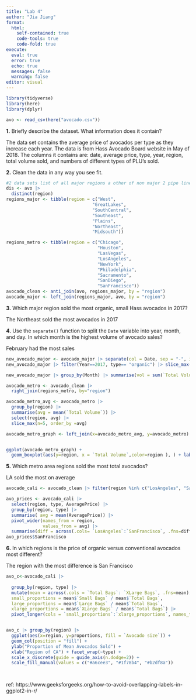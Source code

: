 ```yaml
---
title: "Lab 4"
author: "Jia Jiang"
format: 
  html:
    self-contained: true
    code-tools: true
    code-fold: true
execute: 
  eval: true
  error: true
  echo: true
  messages: false
  warning: false
editor: visual
---
```


```r
library(tidyverse)
library(here)
library(dplyr)

avo <- read_csv(here("avocado.csv"))
```

**1.** Briefly describe the dataset. What information does it contain?

The data set contains the average price of avocados per type as they increase each year. The data is from Hass Avocado Board website in May of 2018. The columns it contains are: date, average price, type, year, region, total volume sold, and numbers of different types of PLU's sold.

**2.** Clean the data in any way you see fit.

```r
#2 data sets list of all major regions a other of non major 2 pipe lines
dis <- avo |> 
  distinct(region)
regions_major <- tibble(region = c("West", 
                                 "GreatLakes", 
                                 "SouthCentral", 
                                 "Southeast", 
                                 "Plains", 
                                 "Northeast", 
                                 "Midsouth"))

regions_metro <- tibble(region = c("Chicago", 
                                   "Houston", 
                                   "LasVegas", 
                                   "LosAngeles", 
                                   "NewYork", 
                                   "Philadelphia", 
                                   "Sacramento", 
                                   "SanDiego", 
                                   "SanFrancisco"))
avocado_clean <- anti_join(avo, regions_major, by = "region")
avocado_major <- left_join(regions_major, avo, by = "region")


```

**3.** Which major region sold the most organic, small Hass avocados in 2017?

The Northeast sold the most avocados in 2017

**4.** Use the `separate()` function to split the `Date` variable into year, month, and day. In which month is the highest volume of avocado sales?

February had the most sales

```r
new_avocado_major <- avocado_major |> separate(col = Date, sep = "-", into = c("Year", "Month", "Day")) 
new_avocado_major |> filter(Year==2017, type== "organic") |> slice_max(`Total Volume`)

new_avocado_major |> group_by(Month) |> summarise(vol = sum(`Total Volume`)) |> slice_max(`vol`)
```

```r
avocado_metro <- avocado_clean |> 
  right_join(regions_metro, by="region")

avocado_metro_avg <- avocado_metro |> 
  group_by(region) |> 
  summarise(avg = mean(`Total Volume`)) |> 
  select(region, avg) |> 
  slice_max(n=5, order_by =avg)

avocado_metro_graph <- left_join(x=avocado_metro_avg, y=avocado_metro) 


ggplot(avocado_metro_graph) +
  geom_boxplot(aes(y=region, x = `Total Volume`,color=region ), ) + labs(y="Cities", title = "Boxplot of Total avocados sold per metro city")
```

**5.** Which metro area regions sold the most total avocados?

LA sold the most on average

```r
avocado_cali <- avocado_clean |> filter(region %in% c("LosAngeles", "SanDiego", "Sacramento","SanFrancisco"))  

avo_prices <- avocado_cali |> 
  select(region, type, AveragePrice) |> 
  group_by(region, type) |> 
  summarise( avg = mean(AveragePrice)) |> 
  pivot_wider(names_from = region, 
              values_from = avg) |> 
  summarise(diff = across(.cols= `LosAngeles`:`SanFrancisco`, .fns=diff)) 
avo_prices$SanFrancisco
```

**6.** In which regions is the price of organic versus conventional avocados most different?

The region with the most difference is San Francisco

```r
avo_c<-avocado_cali |> 
  
  group_by(region, type) |>
  mutate(mean = across(.cols = `Total Bags`: `XLarge Bags`, .fns=mean),
  small_proportions = mean$`Small Bags` / mean$`Total Bags`,
  large_proportions = mean$`Large Bags` / mean$`Total Bags`,
  xlarge_proportions = mean$`XLarge Bags` / mean$`Total Bags`) |>
  pivot_longer(cols = `small_proportions`:`xlarge_proportions`, names_to = "Avocado size", values_to = "proportions")


avo_c |> group_by(region) |>
  ggplot(aes(x=region, y=proportions, fill = `Avocado size`)) +
  geom_col(position = "fill") +
  ylab("Proportion of Mean Avocados Sold") +
  xlab("Region of CA") + facet_wrap(~type) +
  scale_x_discrete(guide = guide_axis(n.dodge=2)) +
  scale_fill_manual(values = c("#a6cee3", "#1f78b4", "#b2df8a"))

  

```

ref: https://www.geeksforgeeks.org/how-to-avoid-overlapping-labels-in-ggplot2-in-r/

